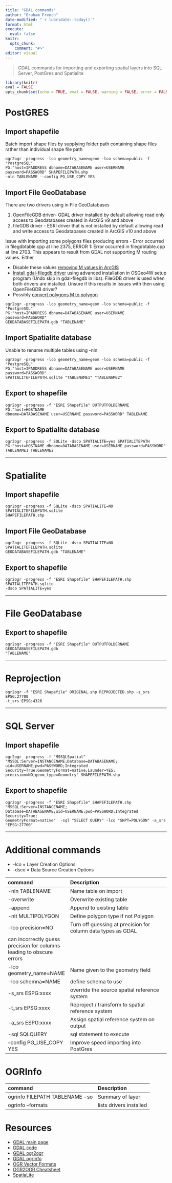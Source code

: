 ```yaml
---
title: "GDAL commands"
author: "Graham French"
date-modified: "`r lubridate::today()`"
format: html
execute: 
  eval: false
knitr:
  opts_chunk:
    comment: "#>"
editor: visual
---
```


> GDAL commands for importing and exporting spatial layers into SQL Server, PostGres and Spatialite

```r
library(knitr)
eval = FALSE
opts_chunk$set(echo = TRUE, eval = FALSE, warning = FALSE, error = FALSE, comment = NA)
```

# PostGRES

## Import shapefile
Batch import shape files by supplying folder path containing shape files rather than individual shape file path
```
ogr2ogr -progress -lco geometry_name=geom -lco schema=public -f "PostgreSQL" 
PG:"host=IPADDRESS dbname=DATABASENAME user=USERNAME password=PASSWORD" SHAPEFILEPATH.shp 
-nln TABLENAME --config PG_USE_COPY YES
```

## Import File GeoDatabase
There are two drivers using in File GeoDatabases

1. OpenFileGDB driver- GDAL driver installed by default allowing read only access to Geodatabases created in ArcGIS v9 and above
1. fileGDB driver - ESRI driver that is not installed by default allowing read and write access to Geodatabases created in ArcGIS v10 and above

Issue with importing some polygons files producing errors - Error occurred in filegdbtable.cpp at line 2375, ERROR 1: Error occurred in filegdbtable.cpp at line 2703. This appears to result from GDAL not supporting M routing values. Either

* Disable these values [removing M values in ArcGIS](http://support.esri.com/technical-article/000010389)
* [Install gdal-filegdb driver](http://gis.stackexchange.com/questions/26285/file-geodatabase-gdb-support-in-qgis) using advanced installation in OSGeo4W setup program (Undo skip in gdal-filegdb in libs). FileGDB driver is used when both drivers are installed. Unsure if this results in issues with then using OpenFileGDB driver?
* Possibly [convert polygons M to polygon](http://gis.stackexchange.com/questions/109626/qgis-convert-polygon-m-to-polygon) 

```
ogr2ogr -progress -lco geometry_name=geom -lco schema=public -f "PostgreSQL" 
PG:"host=IPADDRESS dbname=DATABASENAME user=USERNAME password=PASSWORD" 
GEODATABASEFILEPATH.gdb "TABLENAME"
```

## Import Spatialite database
Unable to rename multiple tables using -nln
```
ogr2ogr -progress -lco geometry_name=geom -lco schema=public -f "PostgreSQL" 
PG:"host=IPADDRESS dbname=DATABASENAME user=USERNAME password=PASSWORD" 
SPATIALITEFILEPATH.sqlite "TABLENAME1" "TABLENAME2" 
```

## Export to shapefile
```
ogr2ogr -progress -f "ESRI Shapefile" OUTPUTFOLDERNAME PG:"host=HOSTNAME 
dbname=DATABASENAME user=USERNAME password=PASSWORD" TABLENAME
```

## Export to Spatialite database
```
ogr2ogr -progress -f SQLite -dsco SPATIALITE=yes SPATIALITEPATH  
PG:"host=HOSTNAME dbname=DATABASENAME user=USERNAME password=PASSWORD" 
TABLENAME1 TABLENAME2
```
*** 

# Spatialite

## Import shapefile
```
ogr2ogr -progress -f SQLite -dsco SPATIALITE=NO SPATIALITEFILEPATH.sqlite 
SHAPEFILEPATH.shp
```

## Import File GeoDatabase
```
ogr2ogr -progress -f SQLite -dsco SPATIALITE=NO SPATIALITEFILEPATH.sqlite
GEODATABASEFILEPATH.gdb "TABLENAME"
```

## Export to shapefile
```
ogr2ogr -progress -f "ESRI Shapefile" SHAPEFILEPATH.shp SPATIALITEPATH.sqlite 
-dsco SPATIALITE=yes
```
*** 

# File GeoDatabase

## Export to shapefile
```
ogr2ogr -progress -f "ESRI Shapefile" OUTPUTFOLDERNAME GEODATABASEFILEPATH.gdb
"TABLENAME"
```
***

# Reprojection

```
ogr2ogr -f "ESRI Shapefile" ORIGINAL.shp REPROJECTED.shp -s_srs EPSG:27700 
-t_srs EPSG:4326
```
*** 

# SQL Server

## Import shapefile
```
ogr2ogr -progress -f "MSSQLSpatial" "MSSQL:Server=INSTANCENAME;Database=DATABASENAME;
uid=USERNAME;pwd=PASSWORD;Integrated Security=True;GeometryFormat=native;Launder=YES;
precision=NO;geom_type=Geometry" SHAPEFILEPATH.shp
```

## Export to shapefile
```
ogr2ogr -progress -f "ESRI Shapefile" SHAPEFILEPATH.shp "MSSQL:Server=INSTANCENAME;
Database=DATABASENAME;uid=USERNAME;pwd=PASSWORD;Integrated Security=True;
GeometryFormat=native"  -sql "SELECT QUERY" -lco "SHPT=POLYGON" -a_srs "EPSG:27700"
```
*** 

# Additional commands

* -lco = Layer Creation Options
* -dsco = Data Source Creation Options

| command | Description |
|:-------------------|:------------------------------------------------|
| -nln TABLENAME | Name table on import |
| -overwrite | Overwrite existing table |
| -append | Append to existing table |
| -nlt MULTIPOLYGON | Define polygon type if not Polygon |
| -lco precision=NO | Turn off guessing at precision for column data types as GDAL 
can incorrectly guess precision for columns leading to obscure errors |
| -lco geometry_name=NAME | Name given to the geometry field |
| -lco schemna=NAME | define schema to use |
| -s_srs ESPG:xxxx | override the source spatial reference system |
| -t_srs EPSG:xxxx | Reproject / transform to spatial reference system |
| -a_srs ESPG:xxxx | Assign spatial reference system on output |
| -sql SQLQUERY | sql statement to execute |
| --config PG_USE_COPY YES | Improve speed importing into PostGres |

# OGRInfo

| command | Description |
|:-------------------|:------------------------------------------------|
| ogrinfo FILEPATH TABLENAME -so | Summary of layer |
| ogrinfo --formats | lists drivers installed |

# Resources

* [GDAL main page](http://www.gdal.org/)
* [GDAL code](https://fossies.org/dox/gdal-2.1.2/index.html)
* [GDAL ogr2ogr](http://www.gdal.org/ogr2ogr.html)
* [GDAL ogrInfo](http://www.gdal.org/ogrinfo.html)
* [OGR Vector Formats](http://www.gdal.org/ogr_formats.html)
* [OGR2OGR Cheatsheet](http://www.bostongis.com/PrinterFriendly.aspx?content_name=ogr_cheatsheet)
* [SpatiaLite](http://trac.osgeo.org/postgis/wiki/SpatiaLite)
